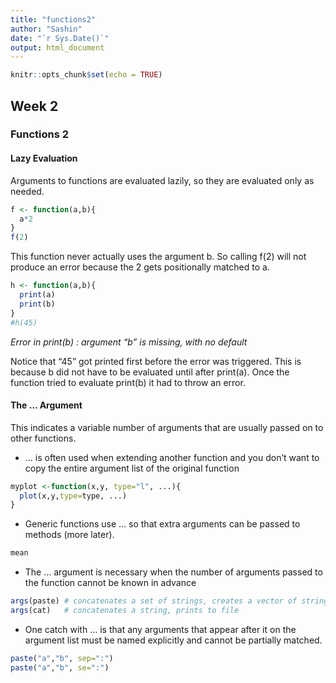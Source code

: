 ```yaml
---
title: "functions2"
author: "Sashin"
date: "`r Sys.Date()`"
output: html_document
---
```


```r
knitr::opts_chunk$set(echo = TRUE)
```

## Week 2
### Functions 2
#### Lazy Evaluation
Arguments to functions are evaluated lazily, so they are evaluated only as needed.
```r
f <- function(a,b){
  a*2
}
f(2)
```
This function never actually uses the argument b. So calling f(2) will not produce an error because the 2 gets positionally matched to a.



```r
h <- function(a,b){
  print(a)
  print(b)
}
#h(45)
```
*Error in print(b) : argument "b" is missing, with no default*

Notice that "45" got printed first before the error was triggered. This is because b did not have to be evaluated until after print(a). Once the function tried to evaluate print(b) it had to throw an error.




#### The ... Argument
This indicates a variable number of arguments that are usually passed on to other functions.

* ... is often used when extending another function and you don't want to copy the entire argument list of the original function

```r
myplot <-function(x,y, type="l", ...){
  plot(x,y,type=type, ...)
}
```
* Generic functions use ... so that extra arguments can be passed to methods (more later).

```r
mean
```
* The ... argument is necessary when the number of arguments passed to the function cannot be known in advance
```r
args(paste) # concatenates a set of strings, creates a vector of strings
args(cat)   # concatenates a string, prints to file
```
* One catch with ... is that any arguments that appear after it on the argument list must be named explicitly and cannot be partially matched.
```r
paste("a","b", sep=":")
paste("a","b", se=":")
```

